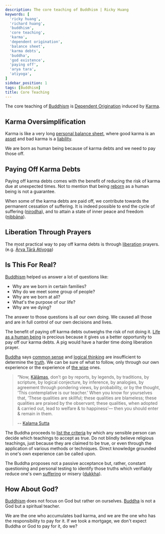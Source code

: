 ```yaml
---
description: The core teaching of Buddhism | Ricky Huang
keywords: [
  'ricky huang',
  'richard huang',
  'buddhism',
  'core teaching',
  'karma',
  'dependent origination',
  'balance sheet',
  'karma debts',
  'buddha',
  'god existence',
  'paying off',
  'arya tara',
  'atiyoga',
]
sidebar_position: 1
tags: [Buddhism]
title: Core Teaching
---
```



<Welcome />

The core teaching of [Buddhism](https://en.wikipedia.org/wiki/Buddhism) is [Dependent Origination](https://en.wikipedia.org/wiki/Prat%C4%ABtyasamutp%C4%81da) induced by [Karma](https://en.wikipedia.org/wiki/Buddhism#Karma).

<DependentOrigination />

## Karma Oversimplification

Karma is like a very long [personal balance sheet](https://en.wikipedia.org/wiki/Balance_sheet#Personal), where good karma is an [asset](https://en.wikipedia.org/wiki/Asset) and bad karma is a [liability](https://en.wikipedia.org/wiki/Liability_(financial_accounting)).

We are born as human being because of karma debts and we need to pay those off.

## Paying Off Karma Debts

Paying off karma debts comes with the benefit of reducing the risk of karma due at unexpected times.
Not to mention that being [reborn](https://en.wikipedia.org/wiki/Rebirth_(Buddhism)) as a human being is not a guarantee.

When some of the karma debts are paid off, we contribute towards the permanent cessation of suffering.
It is indeed possible to end the cycle of suffering ([nirodha](https://en.wikipedia.org/wiki/Nirodha)), and to attain a state of inner peace and freedom ([nibbāna](https://en.wikipedia.org/wiki/Nirvana_(Buddhism))).

## Liberation Through Prayers

The most practical way to pay off karma debts is through [liberation](https://en.wikipedia.org/wiki/Buddhism#Paths_to_liberation) prayers.
(e.g. [Ārya Tārā Atiyoga](arya-tara-atiyoga))

## Is This For Real?

[Buddhism](https://en.wikipedia.org/wiki/Buddhism) helped us answer a lot of questions like:

- Why are we born in certain families?
- Why do we meet some group of people?
- Why are we born at all?
- What's the purpose of our life?
- Why are we dying?

The answer to those questions is all our own doing.
We caused all those and are in full control of our own decisions and lives.

The benefit of paying off karma debts outweighs the risk of not doing it.
[Life as a human being](https://en.wikipedia.org/wiki/Human_beings_in_Buddhism#Qualities_of_human_life) is precious because it gives us a better opportunity to pay off our karma debts.
A pig would have a harder time doing liberation prayer.

[Buddha](https://en.wikipedia.org/wiki/The_Buddha) says [common sense](https://en.wikipedia.org/wiki/Common_sense)
and [logical thinking](https://en.wikipedia.org/wiki/Logical_reasoning) are insufficient
to determine the [truth](https://en.wikipedia.org/wiki/Reality_in_Buddhism).
We can be sure of what to follow, only through our own experience or the experience of [the wise](https://en.wikisource.org/wiki/Translation:Dhammapada/Chapter_6) ones.

> “Now, [Kālāmas](https://en.wikipedia.org/wiki/K%C4%81l%C4%81ma), don’t go by reports, by legends, by traditions, by scripture,
by logical conjecture, by inference, by analogies, by agreement through pondering views,
by probability, or by the thought, ‘This contemplative is our teacher.’
When you know for yourselves that, ‘These qualities are skillful;
these qualities are blameless; these qualities are praised by the observant;
these qualities, when adopted & carried out, lead to welfare & to happiness’—
then you should enter & remain in them.
>
> -- [Kalama Sutta](https://en.wikipedia.org/wiki/Kesamutti_Sutta)

The Buddha proceeds to [list the criteria](https://en.wikipedia.org/wiki/Kesamutti_Sutta#Discerning_Religious_Teachings) by which any sensible person
can decide which teachings to accept as true.
Do not blindly believe religious teachings, just because they are claimed to be true,
or even through the application of various methods or techniques.
Direct knowledge grounded in one's own experience can be called upon.

The Buddha proposes not a passive acceptance but, rather,
constant questioning and personal testing to identify those truths
which verifiably reduce one's own [suffering](https://en.wikipedia.org/wiki/Suffering) or misery ([dukkha](https://en.wikipedia.org/wiki/Dukkha)).

## How About God?

[Buddhism](https://en.wikipedia.org/wiki/Buddhism) does not focus on God but rather on ourselves.
[Buddha](https://en.wikipedia.org/wiki/The_Buddha) is not a God but a spiritual teacher.

We are the one who accumulates bad karma, and we are the one who has the responsibility to pay for it.
If we took a mortgage, we don't expect Buddha or God to pay for it, do we?

